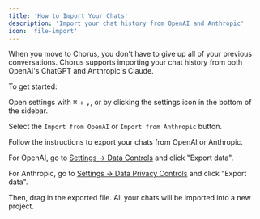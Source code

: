 ```yaml
---
title: 'How to Import Your Chats'
description: 'Import your chat history from OpenAI and Anthropic'
icon: 'file-import'
---
```


When you move to Chorus, you don't have to give up all of your previous conversations. Chorus supports importing your chat history from both OpenAI's ChatGPT and Anthropic's Claude. 

To get started: 

<Steps>
<Step title="Open settings">
Open settings with <kbd>⌘</kbd> + <kbd>,</kbd>, or by clicking the settings icon in the bottom of the sidebar.

Select the `Import from OpenAI` or `Import from Anthropic` button. 
</Step>

<Step title="Export your chats">
Follow the instructions to export your chats from OpenAI or Anthropic. 

For OpenAI, go to [Settings -> Data Controls](https://chatgpt.com/#settings/DataControls) and click "Export data".

For Anthropic, go to [Settings -> Data Privacy Controls](https://claude.ai/settings/data-privacy-controls) and click "Export data".
</Step>

<Step title="Drag in the exported file">
Then, drag in the exported file. All your chats will be imported into a new project.
</Step>
</Steps>